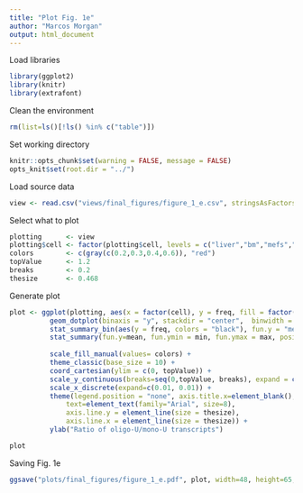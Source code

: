 ```yaml
---
title: "Plot Fig. 1e"
author: "Marcos Morgan"
output: html_document
---
```


Load libraries
```r
library(ggplot2)
library(knitr)
library(extrafont)                              
```

Clean the environment
```r
rm(list=ls()[!ls() %in% c("table")])
```

Set working directory
```r
knitr::opts_chunk$set(warning = FALSE, message = FALSE)
opts_knit$set(root.dir = "../")
```

Load source data
```r
view <- read.csv("views/final_figures/figure_1_e.csv", stringsAsFactors=FALSE)
```

Select what to plot
```r
plotting      <- view
plotting$cell <- factor(plotting$cell, levels = c("liver","bm","mefs","escs", "gv"))
colors        <- c(gray(c(0.2,0.3,0.4,0.6)), "red")
topValue      <- 1.2
breaks        <- 0.2
thesize       <- 0.468
```

Generate plot
```r

plot <- ggplot(plotting, aes(x = factor(cell), y = freq, fill = factor(cell), width=.5)) +
          geom_dotplot(binaxis = "y", stackdir = "center",  binwidth = 0.02*topValue, position=position_dodge(width=0.9)) +
          stat_summary_bin(aes(y = freq, colors = "black"), fun.y = "mean", geom = "bar", position = position_dodge(width=0.9),  width=1) +
          stat_summary(fun.y=mean, fun.ymin = min, fun.ymax = max, position=position_dodge(width=0.9), color = "black", size = thesize, shape= ".") +
          
          scale_fill_manual(values= colors) + 
          theme_classic(base_size = 10) +
          coord_cartesian(ylim = c(0, topValue)) +
          scale_y_continuous(breaks=seq(0,topValue, breaks), expand = c(0, 0)) +
          scale_x_discrete(expand=c(0.01, 0.01)) +
          theme(legend.position = "none", axis.title.x=element_blank(),
              text=element_text(family="Arial", size=8), 
              axis.line.y = element_line(size = thesize),
              axis.line.x = element_line(size = thesize)) +
          ylab("Ratio of oligo-U/mono-U transcripts")

plot
```

Saving Fig. 1e
```r
ggsave("plots/final_figures/figure_1_e.pdf", plot, width=48, height=65, units = "mm", useDingbats=FALSE)
```

```r

```

